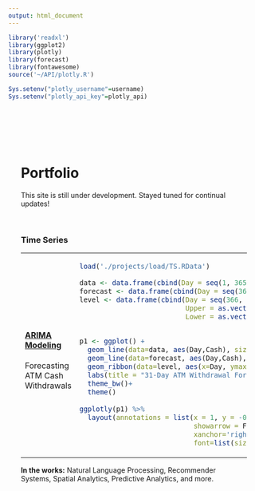 ```yaml
---
output: html_document
---
```


```r
library('readxl')
library(ggplot2)
library(plotly)
library(forecast)
library(fontawesome)
source('~/API/plotly.R')

Sys.setenv("plotly_username"=username)
Sys.setenv("plotly_api_key"=plotly_api)
```

<div class="fluid-row" id="header" style="padding-top: 15%; padding-left: 5%; padding-right: 5%;">
  <h1 class="index">Portfolio</h1>
  This site is still under development. Stayed tuned for continual updates!
  
  <br>

<table width='100%'>
  <tr><h3>Time Series</h3></tr>
  <tr>
    <td>
      <h4><a href="time_series.html">ARIMA Modeling</a></h4>
      Forecasting ATM Cash Withdrawals
    </td>
    <td width='75%'>
    

    
```r

load('./projects/load/TS.RData')

data <- data.frame(cbind(Day = seq(1, 365), Cash = as.vector(ATM1_ts)))
forecast <- data.frame(cbind(Day = seq(366, 397), Cash = as.vector(ATM1_fc$mean)))
level <- data.frame(cbind(Day = seq(366, 397), 
                          Upper = as.vector(ATM1_fc$upper[,2]), 
                          Lower = as.vector(ATM1_fc$lower[,2])))


p1 <- ggplot() +
  geom_line(data=data, aes(Day,Cash), size=.25)+
  geom_line(data=forecast, aes(Day,Cash), color="#1c58bd")+
  geom_ribbon(data=level, aes(x=Day, ymax=Upper, ymin=Lower), fill='#c6d5ef', alpha=.4)+
  labs(title = "31-Day ATM Withdrawal Forecast", x="Days", y="Cash", caption="95% Confidence Interval")+
  theme_bw()+
  theme()
  
ggplotly(p1) %>% 
  layout(annotations = list(x = 1, y = -0.2, text = "95% Confidence Level",
                            showarrow = F, xref='paper', yref='paper', 
                            xanchor='right', yanchor='bottom', xshift=0, yshift=0,
                            font=list(size=10, color="grey")))
```

  </td>
  </tr>
</table>

<b>In the works:</b> Natural Language Processing, Recommender Systems, Spatial Analytics, Predictive Analytics, and more. 
</div>


